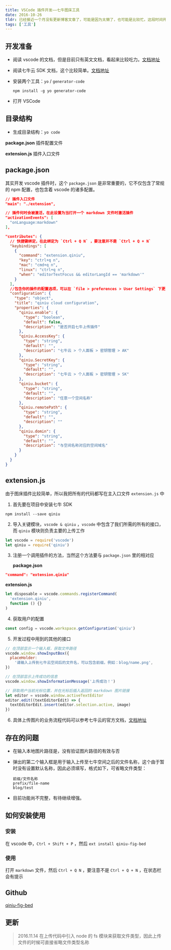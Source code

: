 ```yaml
---
title: VSCode 插件开发——七牛图床工具
date: 2016-10-26
tldr: 已经接近一个月没有更新博客文章了，可能是因为太懒了，也可能是比较忙。这段时间开始用 Visual Studio Code 进行开发，感觉它确实比其他编辑器更快、更轻，但唯一的缺点就是插件生态不是那么成熟。那么自己动手，丰衣足食。
tags: ['工具']
---
```


## 开发准备

- 阅读 vscode 的文档，但是目前只有英文文档，看起来比较吃力。[文档地址](http://code.visualstudio.com/docs)
- 阅读七牛云 SDK 文档，这个比较简单。[文档地址](http://developer.qiniu.com/code/v6/sdk/nodejs.html)
- 安装两个工具：`yo` / `generator-code`

  ```
  npm install -g yo generator-code
  ```

- 打开 VSCode

## 目录结构

- 生成目录结构：`yo code`

**package.json** 插件配置文件

**extension.js** 插件入口文件

## package.json

其实开发 vscode 插件时，这个 `package.json` 是非常重要的，它不仅包含了常规的 npm 配置，也包含着 vscode 的诸多配置。

```json
// 插件入口文件
"main": "./extension",

// 插件何时会被激活，在此设置为当打开一个 markdown 文件时激活插件
"activationEvents": [
  "onLanguage:markdown"
],

"contributes": {
  // 快捷键绑定，在此绑定为 `Ctrl + Q N` ，要注意并不是 `Ctrl + Q + N`
  "keybindings": [
    {
      "command": "extension.qiniu",
      "key": "ctrl+q n",
      "mac": "cmd+q n",
      "linux": "ctrl+q n",
      "when": "editorTextFocus && editorLangId == 'markdown'"
    }
  ],
  //包含你的插件的配置选项，可以在 `file > preferences > User Settings` 下更改
  "configuration": {
    "type": "object",
    "title": "qiniu cloud configuration",
    "properties": {
      "qiniu.enable": {
        "type": "boolean",
        "default": false,
        "description": "是否开启七牛上传插件"
      },
      "qiniu.AccessKey": {
        "type": "string",
        "default": "",
        "description": "七牛云 > 个人面板 > 密钥管理 > AK"
      },
      "qiniu.SecretKey": {
        "type": "string",
        "default": "",
        "description": "七牛云 > 个人面板 > 密钥管理 > SK"
      },
      "qiniu.bucket": {
        "type": "string",
        "default": "",
        "description": "任意一个空间名称"
      },
      "qiniu.remotePath": {
        "type": "string",
        "default": "",
        "description": ""
      },
      "qiniu.domin": {
        "type": "string",
        "default": "",
        "description": "与空间名称对应的空间域名"
      }
    }
  }
}
```

## extension.js

由于图床插件比较简单，所以我把所有的代码都写在主入口文件 `extension.js` 中

1. 首先要在项目中安装七牛 SDK

```shell
npm install --save qiniu
```

2. 导入关键模块，`vscode & qiniu` ，`vscode` 中包含了我们所需的所有的接口，而 `qiniu` 模块则负责主要的上传工作

```javascript
let vscode = require('vscode')
let qiniu = require('qiniu')
```

3. 注册一个调用插件的方法，当然这个方法要与 `package.json` 里的相对应

   **package.json**

```json
"command": "extension.qiniu"
```

**extension.js**

```javascript
let disposable = vscode.commands.registerCommand(
  'extension.qiniu',
  function () {}
)
```

4. 获取用户的配置

```javascript
const config = vscode.workspace.getConfiguration('qiniu')
```

5. 开发过程中用到的其他的接口

```javascript
// 在顶部显示一个输入框，获取文件路径
vscode.window.showInputBox({
  placeHolder:
    '请输入上传到七牛云空间后的文件名，可以包含前缀，例如：blog/name.png',
})

// 在顶部显示上传成功的信息
vscode.window.showInformationMessage('上传成功！')

// 获取用户当前光标位置，并在光标后插入返回的 markdown 图片链接
let editor = vscode.window.activeTextEditor
editor.edit((textEditorEdit) => {
  textEditorEdit.insert(editor.selection.active, image)
})
```

6. 具体上传图片的业务流程代码可以参考七牛云的官方文档，[文档地址](http://developer.qiniu.com/code/v6/sdk/nodejs.html)

## 存在的问题

- 在输入本地图片路径是，没有验证图片路径的有效与否
- 弹出的第二个输入框是用于输入上传至七牛空间之后的文件名称，这个由于暂时没有设置默认名称，因此必须填写，格式如下，可省略文件类型：

  ```
  前缀/文件名称
  prefix/file-name
  blog/test
  ```

- 目前功能尚不完整，有待继续增强。

## 如何安装使用

### 安装

在 vscode 中，`Ctrl + Shift + P` ，然后 `ext install qiniu-fig-bed`

### 使用

打开 `markdown` 文件，然后 `Ctrl + Q N` ，要注意不是 `Ctrl + Q + N` ，在状态栏会有提示

## Github

[qiniu-fig-bed](https://github.com/coderfe/qiniu-fig-bed)

## 更新

> 2016.11.14 在上传代码中引入 node 的 fs 模块来获取文件类型，因此上传文件的时候可直接省略文件类型名称
